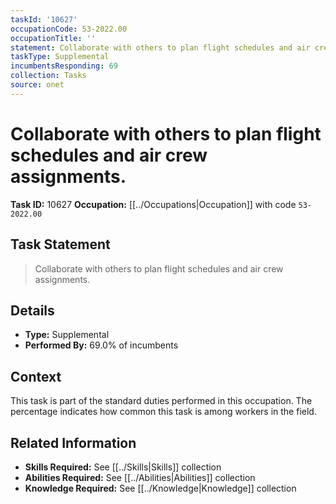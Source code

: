 ```yaml
---
taskId: '10627'
occupationCode: 53-2022.00
occupationTitle: ''
statement: Collaborate with others to plan flight schedules and air crew assignments.
taskType: Supplemental
incumbentsResponding: 69
collection: Tasks
source: onet
---
```

# Collaborate with others to plan flight schedules and air crew assignments.

**Task ID:** 10627
**Occupation:** [[../Occupations|Occupation]] with code `53-2022.00`

## Task Statement

> Collaborate with others to plan flight schedules and air crew assignments.

## Details

- **Type:** Supplemental
- **Performed By:** 69.0% of incumbents

## Context

This task is part of the standard duties performed in this occupation. The percentage indicates how common this task is among workers in the field.

## Related Information

- **Skills Required:** See [[../Skills|Skills]] collection
- **Abilities Required:** See [[../Abilities|Abilities]] collection
- **Knowledge Required:** See [[../Knowledge|Knowledge]] collection
